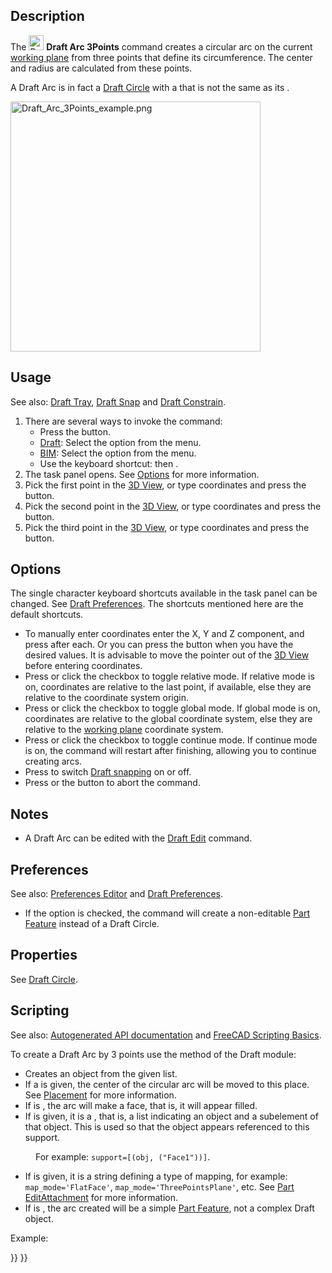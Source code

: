 <languages/>
<translate>

<!--T:1-->
{{Docnav
|[[Draft_Arc|Arc]]
|[[Draft_Circle|Circle]]
|[[Draft_Workbench|Draft]]
|IconL=Draft_Arc.svg
|IconR=Draft_Circle.svg
|IconC=Workbench_Draft.svg
}}

<!--T:2-->
{{GuiCommand
|Name=Draft Arc 3Points
|MenuLocation=Drafting → Arc Tools → Arc From 3 Points<br>2D Drafting → Arc From 3 Points
|Workbenches=[[Draft_Workbench|Draft]], [[BIM_Workbench|BIM]]
|Shortcut={{KEY|A}} {{KEY|T}}
|Version=0.19
|SeeAlso=[[Draft_Arc|Draft Arc]], [[Draft_Circle|Draft Circle]]
}}

==Description== <!--T:3-->

<!--T:4-->
The [[Image:Draft_Arc_3Points.svg|24px]] '''Draft Arc 3Points''' command creates a circular arc on the current [[Draft_SelectPlane|working plane]] from three points that define its circumference. The center and radius are calculated from these points.

<!--T:24-->
A Draft Arc is in fact a [[Draft_Circle|Draft Circle]] with a {{PropertyData|First Angle}} that is not the same as its {{PropertyData|Last Angle}}.

</translate>
[[Image:Draft_Arc_3Points_example.png|400px]]
<translate>
<!--T:5-->
{{Caption|Arc defined by three points on its circumference}}

==Usage== <!--T:6-->

<!--T:25-->
See also: [[Draft_Tray|Draft Tray]], [[Draft_Snap|Draft Snap]] and [[Draft_Constrain|Draft Constrain]].

<!--T:7-->
# There are several ways to invoke the command:
#* Press the {{Button|[[Image:Draft_Arc_3Points.svg|16px]] [[Draft_Arc_3Points|Arc From 3 Points]]}} button.
#* [[Draft_Workbench|Draft]]: Select the {{MenuCommand|Drafting → Arc Tools → [[Image:Draft_Arc_3Points.svg|16px]] Arc From 3 Points}} option from the menu.
#* [[BIM_Workbench|BIM]]: Select the {{MenuCommand|2D Drafting → [[Image:Draft_Arc_3Points.svg|16px]] Arc From 3 Points}} option from the menu.
#* Use the keyboard shortcut: {{KEY|A}} then {{KEY|T}}.
# The {{MenuCommand|Arc From 3 Points}} task panel opens. See [[#Options|Options]] for more information.
# Pick the first point in the [[3D_View|3D View]], or type coordinates and press the {{Button|[[Image:Draft_AddPoint.svg|16px]] Enter Point}} button.
# Pick the second point in the [[3D_View|3D View]], or type coordinates and press the {{Button|[[Image:Draft_AddPoint.svg|16px]] Enter Point}} button.
# Pick the third point in the [[3D_View|3D View]], or type coordinates and press the {{Button|[[Image:Draft_AddPoint.svg|16px]] Enter Point}} button.

==Options== <!--T:8-->

<!--T:26-->
The single character keyboard shortcuts available in the task panel can be changed. See [[Draft_Preferences|Draft Preferences]]. The shortcuts mentioned here are the default shortcuts.

<!--T:18-->
* To manually enter coordinates enter the X, Y and Z component, and press {{KEY|Enter}} after each. Or you can press the {{Button|[[Image:Draft_AddPoint.svg|16px]] Enter Point}} button when you have the desired values. It is advisable to move the pointer out of the [[3D_View|3D View]] before entering coordinates.
* Press {{KEY|R}} or click the {{MenuCommand|Relative}} checkbox to toggle relative mode. If relative mode is on, coordinates are relative to the last point, if available, else they are relative to the coordinate system origin.
* Press {{KEY|G}} or click the {{MenuCommand|Global}} checkbox to toggle global mode. If global mode is on, coordinates are relative to the global coordinate system, else they are relative to the [[Draft_SelectPlane|working plane]] coordinate system.
* Press {{KEY|N}} or click the {{MenuCommand|Continue}} checkbox to toggle continue mode. If continue mode is on, the command will restart after finishing, allowing you to continue creating arcs.
* Press {{KEY|S}} to switch [[Draft_Snap|Draft snapping]] on or off.
* Press {{KEY|Esc}} or the {{Button|Close}} button to abort the command.

==Notes== <!--T:27-->

<!--T:28-->
* A Draft Arc can be edited with the [[Draft_Edit|Draft Edit]] command.

==Preferences== <!--T:29-->

<!--T:30-->
See also: [[Preferences_Editor|Preferences Editor]] and [[Draft_Preferences|Draft Preferences]].

<!--T:31-->
* If the {{MenuCommand|Edit → Preferences → Draft → General → Create Part primitives if possible}} option is checked, the command will create a non-editable [[Part_Feature|Part Feature]] instead of a Draft Circle.

==Properties== <!--T:9-->

<!--T:10-->
See [[Draft_Circle#Properties|Draft Circle]].

==Scripting== <!--T:13-->

<!--T:19-->
See also: [https://freecad.github.io/SourceDoc/ Autogenerated API documentation] and [[FreeCAD Scripting Basics|FreeCAD Scripting Basics]].

<!--T:20-->
To create a Draft Arc by 3 points use the {{incode|make_arc_3points}} method of the Draft module:

</translate>
{{Code|code=
arc = make_arc_3points(points, placement=None, face=False, support=None, map_mode="Deactivated", primitive=False)
}}
<translate>

<!--T:21-->
* Creates an {{incode|arc}} object from the given {{incode|points}} list.
* If a {{incode|placement}} is given, the center of the circular arc will be moved to this place. See [[Placement|Placement]] for more information.
* If {{incode|face}} is {{incode|True}}, the arc will make a face, that is, it will appear filled.
* If {{incode|support}} is given, it is a {{incode|LinkSubList}}, that is, a list indicating an object and a subelement of that object. This is used so that the object appears referenced to this support.
: For example: <code>support=[(obj, ("Face1"))]</code>.
* If {{incode|map_mode}} is given, it is a string defining a type of mapping, for example: <code>map_mode='FlatFace'</code>, <code>map_mode='ThreePointsPlane'</code>, etc. See [[Part_EditAttachment|Part EditAttachment]] for more information.
* If {{incode|primitive}} is {{incode|True}}, the arc created will be a simple [[Part_Feature|Part Feature]], not a complex Draft object.

<!--T:22-->
Example:

</translate>
{{Code|code=
import FreeCAD as App
import Draft

doc = App.newDocument()

points = [App.Vector(0, 0, 0),
          App.Vector(5, 10, 0),
          App.Vector(10, 0, 0)]

arc = Draft.make_arc_3points(points)

doc.recompute()
}}
<translate>


<!--T:14-->
{{Docnav
|[[Draft_Arc|Arc]]
|[[Draft_Circle|Circle]]
|[[Draft_Workbench|Draft]]
|IconL=Draft_Arc.svg
|IconR=Draft_Circle.svg
|IconC=Workbench_Draft.svg
}}

</translate>
{{Draft Tools navi{{#translation:}}}}
{{Userdocnavi{{#translation:}}}}